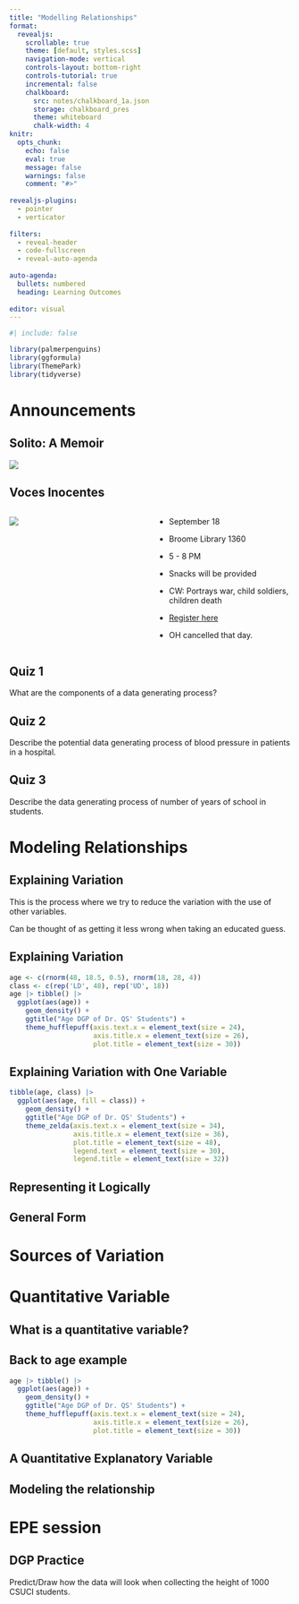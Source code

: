 ```yaml
---
title: "Modelling Relationships"
format:
  revealjs:
    scrollable: true
    theme: [default, styles.scss]
    navigation-mode: vertical
    controls-layout: bottom-right
    controls-tutorial: true
    incremental: false 
    chalkboard:
      src: notes/chalkboard_1a.json
      storage: chalkboard_pres
      theme: whiteboard
      chalk-width: 4
knitr:
  opts_chunk: 
    echo: false
    eval: true
    message: false
    warnings: false
    comment: "#>" 
    
revealjs-plugins:
  - pointer
  - verticator
  
filters: 
  - reveal-header
  - code-fullscreen
  - reveal-auto-agenda
  
auto-agenda:
  bullets: numbered
  heading: Learning Outcomes
  
editor: visual
---
```


```r
#| include: false

library(palmerpenguins)
library(ggformula)
library(ThemePark)
library(tidyverse)
```

# Announcements

## Solito: A Memoir

![](https://ww2.kqed.org/app/uploads/sites/43/2022/09/Zamora_Author-Photo_credit_Gerardo-del-Valle-COLLAGE-1020x765.jpg){fig-align="center"}

## Voces Inocentes

::: columns
::: {.column width="50%"}
![](https://m.media-amazon.com/images/M/MV5BM2Q5ZmE4YTUtZjY1Ny00MjIxLWFiYTAtMjcxODk1YjE0NzExXkEyXkFqcGdeQXVyMTU3NDU4MDg2._V1_.jpg){fig-align="center"}
:::

::: {.column width="50%"}
-   September 18

-   Broome Library 1360

-   5 - 8 PM

-   Snacks will be provided

-   CW: Portrays war, child soldiers, children death

-   [Register here](https://csuci.libcal.com/event/11273223)

-   OH cancelled that day.
:::
:::

## Quiz 1

What are the components of a data generating process?

## Quiz 2

Describe the potential data generating process of blood pressure in patients in a hospital.

## Quiz 3

Describe the data generating process of number of years of school in students.

# Modeling Relationships

## Explaining Variation

::: fragment
This is the process where we try to reduce the variation with the use of other variables.
:::

::: fragment
Can be thought of as getting it less wrong when taking an educated guess.
:::

## Explaining Variation

```r
age <- c(rnorm(48, 18.5, 0.5), rnorm(18, 28, 4))
class <- c(rep('LD', 48), rep('UD', 18))
age |> tibble() |> 
  ggplot(aes(age)) +
    geom_density() +
    ggtitle("Age DGP of Dr. QS' Students") +
    theme_hufflepuff(axis.text.x = element_text(size = 24),
                     axis.title.x = element_text(size = 26),
                     plot.title = element_text(size = 30))
```

## Explaining Variation with One Variable

```r
tibble(age, class) |> 
  ggplot(aes(age, fill = class)) +
    geom_density() +
    ggtitle("Age DGP of Dr. QS' Students") +
    theme_zelda(axis.text.x = element_text(size = 34),
                axis.title.x = element_text(size = 36),
                plot.title = element_text(size = 48),
                legend.text = element_text(size = 30),
                legend.title = element_text(size = 32))
```

## Representing it Logically

## General Form

# Sources of Variation

# Quantitative Variable

## What is a quantitative variable?

## Back to age example

```r
age |> tibble() |> 
  ggplot(aes(age)) +
    geom_density() +
    ggtitle("Age DGP of Dr. QS' Students") +
    theme_hufflepuff(axis.text.x = element_text(size = 24),
                     axis.title.x = element_text(size = 26),
                     plot.title = element_text(size = 30))
```

## A Quantitative Explanatory Variable

## Modeling the relationship

# EPE session

## DGP Practice

Predict/Draw how the data will look when collecting the height of 1000 CSUCI students. 
